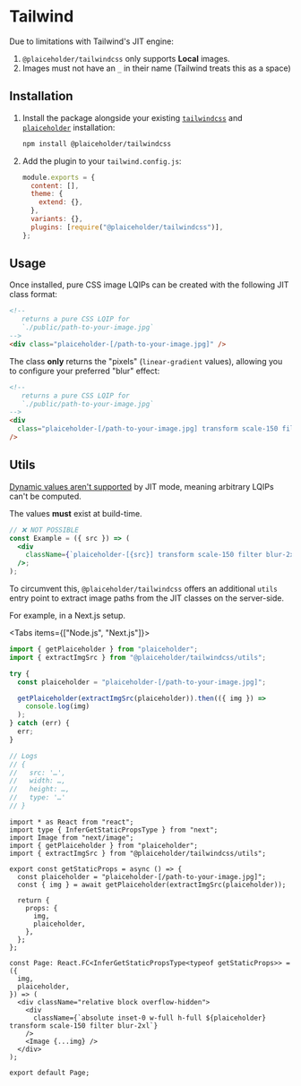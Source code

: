
# Tailwind

<Callout type="info">

Due to limitations with Tailwind's JIT engine:

1. `@plaiceholder/tailwindcss` only supports **Local** images.
2. Images must not have an `_` in their name (Tailwind treats this as a space)

</Callout>

## Installation

1. Install the package alongside your existing [`tailwindcss`](https://tailwindcss.com/docs/installation) and [`plaiceholder`](/getting-started) installation:

   ```sh
   npm install @plaiceholder/tailwindcss
   ```

2. Add the plugin to your `tailwind.config.js`:

   ```js filename="tailwind.config.js" {7}
   module.exports = {
     content: [],
     theme: {
       extend: {},
     },
     variants: {},
     plugins: [require("@plaiceholder/tailwindcss")],
   };
   ```

## Usage

Once installed, pure CSS image LQIPs can be created with the following JIT class format:

```html
<!-- 
   returns a pure CSS LQIP for 
   `./public/path-to-your-image.jpg`
-->
<div class="plaiceholder-[/path-to-your-image.jpg]" />
```

The class **only** returns the "pixels" (`linear-gradient` values), allowing you to configure your preferred "blur" effect:

```html
<!-- 
   returns a pure CSS LQIP for 
   `./public/path-to-your-image.jpg`
-->
<div
  class="plaiceholder-[/path-to-your-image.jpg] transform scale-150 filter blur-2xl"
/>
```

## Utils

[Dynamic values aren't supported](https://tailwindcss.com/docs/just-in-time-mode#known-limitations) by JIT mode, meaning arbitrary LQIPs can't be computed.

The values **must** exist at build-time.

```jsx
// ❌ NOT POSSIBLE
const Example = ({ src }) => (
  <div
    className={`plaiceholder-[{src}] transform scale-150 filter blur-2xl`}
  />;
);
```

To circumvent this, `@plaiceholder/tailwindcss` offers an additional `utils` entry point to extract image paths from the JIT classes on the server-side.

For example, in a Next.js setup.

<Tabs items={["Node.js", "Next.js"]}>
<Tab>

```js
import { getPlaiceholder } from "plaiceholder";
import { extractImgSrc } from "@plaiceholder/tailwindcss/utils";

try {
  const plaiceholder = "plaiceholder-[/path-to-your-image.jpg]";

  getPlaiceholder(extractImgSrc(plaiceholder)).then(({ img }) =>
    console.log(img)
  );
} catch (err) {
  err;
}

// Logs
// {
//   src: '…',
//   width: …,
//   height: …,
//   type: '…'
// }
```

</Tab>
<Tab>

```tsx filename="pages/example.tsx"
import * as React from "react";
import type { InferGetStaticPropsType } from "next";
import Image from "next/image";
import { getPlaiceholder } from "plaiceholder";
import { extractImgSrc } from "@plaiceholder/tailwindcss/utils";

export const getStaticProps = async () => {
  const plaiceholder = "plaiceholder-[/path-to-your-image.jpg]";
  const { img } = await getPlaiceholder(extractImgSrc(plaiceholder));

  return {
    props: {
      img,
      plaiceholder,
    },
  };
};

const Page: React.FC<InferGetStaticPropsType<typeof getStaticProps>> = ({
  img,
  plaiceholder,
}) => (
  <div className="relative block overflow-hidden">
    <div
      className={`absolute inset-0 w-full h-full ${plaiceholder} transform scale-150 filter blur-2xl`}
    />
    <Image {...img} />
  </div>
);

export default Page;
```

</Tab>
</Tabs>
